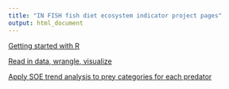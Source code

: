 ```yaml
---
title: "IN FISH fish diet ecosystem indicator project pages"
output: html_document
---
```


 <!-- ADD LINKS BELOW, note, using the RMD link syntax will open the presentation in the same tab, which is annoying. Use the html with the "_blank" to fix that behavior -->
 

<a href="https://sgaichas.github.io/learnR-dietdata/GetStarted.html" target="_blank"> Getting started with R </a>

<a href="https://sgaichas.github.io/learnR-dietdata/BasicAnalyses.html" target="_blank"> Read in data, wrangle, visualize </a>

<a href="https://sgaichas.github.io/learnR-dietdata/SimpleTrends.html" target="_blank"> Apply SOE trend analysis to prey categories for each predator </a>
